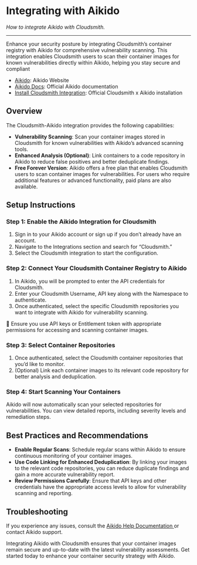 

# Integrating with Aikido

_How to integrate Aikido with Cloudsmith._

---

Enhance your security posture by integrating Cloudsmith’s container registry with Aikido for comprehensive vulnerability scanning. This integration enables Cloudsmith users to scan their container images for known vulnerabilities directly within Aikido, helping you stay secure and compliant

- [Aikido](https://www.aikido.dev/): Aikido Website
- [Aikido Docs](https://help.aikido.dev/doc): Official Aikido documentation 
- [Install Cloudsmith Integration](https://integrations.aikido.dev/integrations/cloudsmith): Official Cloudsmith x Aikido installation

## Overview

The Cloudsmith-Aikido integration provides the following capabilities:

- **Vulnerability Scanning**: Scan your container images stored in Cloudsmith for known vulnerabilities with Aikido’s advanced scanning tools.
- **Enhanced Analysis (Optional)**: Link containers to a code repository in Aikido to reduce false positives and better deduplicate findings.
- **Free Forever Version**: Aikido offers a free plan that enables Cloudsmith users to scan container images for vulnerabilities. For users who require additional features or advanced functionality, paid plans are also available.

## Setup Instructions

### Step 1: Enable the Aikido Integration for Cloudsmith

1. Sign in to your Aikido account or sign up if you don’t already have an account.
2. Navigate to the Integrations section and search for “Cloudsmith.”
3. Select the Cloudsmith integration to start the configuration.

### Step 2: Connect Your Cloudsmith Container Registry to Aikido

1. In Aikido, you will be prompted to enter the API credentials for Cloudsmith.
2. Enter your Cloudsmith Username, API key along with the Namespace to authenticate.
3. Once authenticated, select the specific Cloudsmith repositories you want to integrate with Aikido for vulnerability scanning.

<BlockImage src={aikido_auth} alt=""></BlockImage>

<Note>📘 Ensure you use API keys or Entitlement token with appropriate permissions for accessing and scanning container images.</Note>

### Step 3: Select Container Repositories

1. Once authenticated, select the Cloudsmith container repositories that you’d like to monitor.
2. (Optional) Link each container images to its relevant code repository for better analysis and deduplication.

<BlockImage src={aikido_linkImages} alt="aikido_linkImages"></BlockImage>

### Step 4: Start Scanning Your Containers

Aikido will now automatically scan your selected repositories for vulnerabilities. You can view detailed reports, including severity levels and remediation steps.

<BlockImage src={aikido_scan} alt=""></BlockImage>

## Best Practices and Recommendations

- **Enable Regular Scans**: Schedule regular scans within Aikido to ensure continuous monitoring of your container images.
- **Use Code Linking for Enhanced Deduplication**: By linking your images to the relevant code repositories, you can reduce duplicate findings and gain a more accurate vulnerability report.
- **Review Permissions Carefully**: Ensure that API keys and other credentials have the appropriate access levels to allow for vulnerability scanning and reporting.

## Troubleshooting

If you experience any issues, consult the [Aikido Help Documentation ](https://help.aikido.dev/container-image-scanning/standalone-registries/cloudsmith-container-registry)or contact Aikido support.

Integrating Aikido with Cloudsmith ensures that your container images remain secure and up-to-date with the latest vulnerability assessments. Get started today to enhance your container security strategy with Aikido.